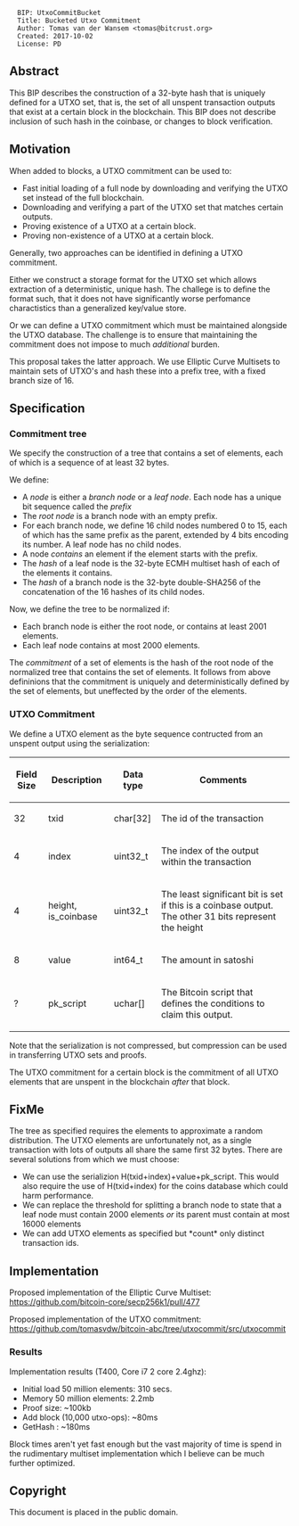 <pre>
  BIP: UtxoCommitBucket
  Title: Bucketed Utxo Commitment
  Author: Tomas van der Wansem <tomas@bitcrust.org>
  Created: 2017-10-02
  License: PD
</pre>

== Abstract ==

This BIP describes the construction of a 32-byte hash that is uniquely defined for a UTXO set, that is, the set of all 
unspent transaction outputs that exist at a certain block in the blockchain. This BIP does not describe 
inclusion of such hash in the coinbase, or changes to block verification.

== Motivation ==

When added to blocks, a UTXO commitment can be used to:

* Fast initial loading of a full node by downloading and verifying the UTXO set instead of the full blockchain.
* Downloading and verifying a part of the UTXO set that matches certain outputs.
* Proving existence of a UTXO at a certain block.
* Proving non-existence of a UTXO at a certain block.

Generally, two approaches can be identified in defining a UTXO commitment. 

Either we construct a storage format for the UTXO set which allows extraction of a deterministic, unique hash. 
The challege is to define the format such, that it does not have significantly worse perfomance charactistics than a generalized
key/value store.

Or we can define a UTXO commitment which must be maintained alongside the UTXO database. The challenge is to ensure that maintaining 
the commitment does not impose to much ''additional'' burden.

This proposal takes the latter approach. We use Elliptic Curve Multisets to maintain sets of UTXO's and hash these into a prefix tree, with a fixed branch size of 16.

== Specification ==

=== Commitment tree ===

We specify the construction of a tree that contains a set of elements, each of which is a sequence of at least 32 bytes.

We define:

* A ''node'' is either a ''branch node'' or a ''leaf node''. Each node has a unique bit sequence called the ''prefix''
* The ''root node'' is a branch node with an empty prefix.
* For each branch node, we define 16 child nodes numbered 0 to 15, each of which has the same prefix as the parent, extended by 4 bits encoding its number. A leaf node has no child nodes.
* A node ''contains'' an element if the element starts with the prefix.
* The ''hash'' of a leaf node is the 32-byte ECMH multiset hash of each of the elements it contains.
* The ''hash'' of a branch node is the 32-byte double-SHA256 of the concatenation of the 16 hashes of its child nodes.

Now, we define the tree to be normalized if:

* Each branch node is either the root node, or contains at least 2001 elements.
* Each leaf node contains at most 2000 elements.

The ''commitment'' of a set of elements is the hash of the root node of the normalized tree that contains the set of elements. 
It follows from above defininions that the commitment is uniquely and deterministically defined by the set of elements, but 
uneffected by the order of the elements.

=== UTXO Commitment ===

We define a UTXO element as the byte sequence contructed from an unspent output using the serialization:

{|class="wikitable"
! Field Size !! Description !! Data type !! Comments
|-
| 32 || txid || char[32] || The id of the transaction
|-
| 4 || index || uint32_t || The index of the output within the transaction
|-
| 4 || height, is_coinbase || uint32_t || The least significant bit is set if this is a coinbase output. The other 31 bits represent the height
|-
| 8 || value || int64_t || The amount in satoshi
|-
| ? || pk_script || uchar[] || The Bitcoin script that defines the conditions to claim this output.
|}

Note that the serialization is not compressed, but compression can be used in transferring UTXO sets and proofs.

The UTXO commitment for a certain block is the commitment of all UTXO elements that are unspent in the blockchain ''after'' that block.

== FixMe ==

The tree as specified requires the elements to approximate a random distribution. The UTXO elements are unfortunately not, as a single 
transaction with lots of outputs all share the same first 32 bytes. There are several solutions from which we must choose:

* We can use the serializion H(txid+index)+value+pk_script. This would also require the use of H(txid+index) for the coins database which could harm performance.
* We can replace the threshold for splitting a branch node to state that a leaf node must contain 2000 elements ''or'' its parent must contain at most 16000 elements
* We can add UTXO elements as specified but *count* only distinct transaction ids.

== Implementation ==

Proposed implementation of the Elliptic Curve Multiset: https://github.com/bitcoin-core/secp256k1/pull/477

Proposed implementation of the UTXO commitment: https://github.com/tomasvdw/bitcoin-abc/tree/utxocommit/src/utxocommit

=== Results ===

Implementation results (T400, Core i7 2 core 2.4ghz):

* Initial load 50 million elements: 310 secs.
* Memory 50 million elements: 2.2mb
* Proof size: ~100kb
* Add block (10,000 utxo-ops): ~80ms
* GetHash : ~180ms

Block times aren't yet fast enough but the vast majority of time is spend in the rudimentary multiset implementation which I believe can be much further optimized.

==Copyright==

This document is placed in the public domain.

